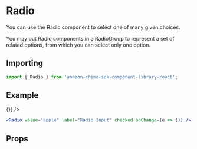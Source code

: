 

# Radio

You can use the Radio component to select one of many given choices.

You may put Radio components in a RadioGroup to represent a set of related options, from which you can select only one option.

## Importing

```javascript
import { Radio } from 'amazon-chime-sdk-component-library-react';
```

## Example

<ThemeProvider theme={lightTheme}>
  <GlobalStyles/>
  <Preview>
    <Radio value="apple" label="Radio Input" checked onChange={e => {}} />
  </Preview>
</ThemeProvider>

```jsx
<Radio value="apple" label="Radio Input" checked onChange={e => {}} />
```

## Props

<Props of={Radio} />
